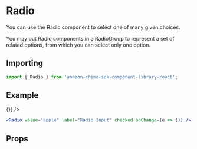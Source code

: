 

# Radio

You can use the Radio component to select one of many given choices.

You may put Radio components in a RadioGroup to represent a set of related options, from which you can select only one option.

## Importing

```javascript
import { Radio } from 'amazon-chime-sdk-component-library-react';
```

## Example

<ThemeProvider theme={lightTheme}>
  <GlobalStyles/>
  <Preview>
    <Radio value="apple" label="Radio Input" checked onChange={e => {}} />
  </Preview>
</ThemeProvider>

```jsx
<Radio value="apple" label="Radio Input" checked onChange={e => {}} />
```

## Props

<Props of={Radio} />
